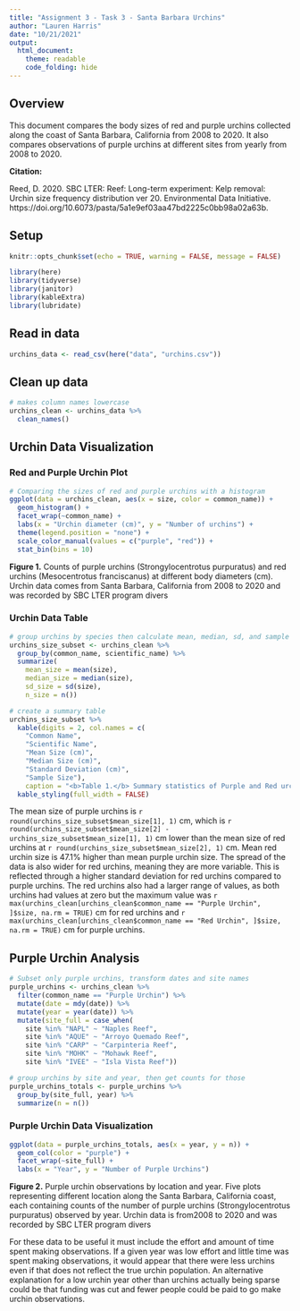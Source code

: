 ```yaml
---
title: "Assignment 3 - Task 3 - Santa Barbara Urchins"
author: "Lauren Harris"
date: "10/21/2021"
output: 
  html_document: 
    theme: readable
    code_folding: hide
---
```

## Overview

This document compares the body sizes of red and purple urchins collected along the coast of Santa Barbara, California from 2008 to 2020. It also compares observations of purple urchins at different sites from yearly from 2008 to 2020. 

**Citation:**

Reed, D. 2020. SBC LTER: Reef: Long-term experiment: Kelp removal: Urchin size frequency distribution ver 20. Environmental Data Initiative. https://doi.org/10.6073/pasta/5a1e9ef03aa47bd2225c0bb98a02a63b. 

## Setup
```r
knitr::opts_chunk$set(echo = TRUE, warning = FALSE, message = FALSE)

library(here)
library(tidyverse)
library(janitor)
library(kableExtra)
library(lubridate)
```

## Read in data
```r
urchins_data <- read_csv(here("data", "urchins.csv"))
```

## Clean up data
```r
# makes column names lowercase
urchins_clean <- urchins_data %>% 
  clean_names()
```

## Urchin Data Visualization

### Red and Purple Urchin Plot
```r
# Comparing the sizes of red and purple urchins with a histogram
ggplot(data = urchins_clean, aes(x = size, color = common_name)) +
  geom_histogram() +
  facet_wrap(~common_name) +
  labs(x = "Urchin diameter (cm)", y = "Number of urchins") +
  theme(legend.position = "none") +
  scale_color_manual(values = c("purple", "red")) +
  stat_bin(bins = 10)
```


**Figure 1.** Counts of purple urchins (Strongylocentrotus purpuratus) and red urchins (Mesocentrotus franciscanus) at different body diameters (cm). Urchin data comes from Santa Barbara, California from 2008 to 2020 and was recorded by SBC LTER program divers

### Urchin Data Table
```r
# group urchins by species then calculate mean, median, sd, and sample size
urchins_size_subset <- urchins_clean %>% 
  group_by(common_name, scientific_name) %>% 
  summarize(
    mean_size = mean(size), 
    median_size = median(size), 
    sd_size = sd(size), 
    n_size = n()) 

# create a summary table 
urchins_size_subset %>% 
  kable(digits = 2, col.names = c(
    "Common Name", 
    "Scientific Name", 
    "Mean Size (cm)", 
    "Median Size (cm)", 
    "Standard Deviation (cm)", 
    "Sample Size"), 
    caption = "<b>Table 1.</b> Summary statistics of Purple and Red urchin sizes. Urchin data comes from Santa Barbara, California from 2008 to 2020 and was recorded by SBC LTER program divers") %>% 
  kable_styling(full_width = FALSE)
```
The mean size of purple urchins is `r round(urchins_size_subset$mean_size[1], 1)` cm, which is `r round(urchins_size_subset$mean_size[2] - urchins_size_subset$mean_size[1], 1)` cm lower than the mean size of red urchins at `r round(urchins_size_subset$mean_size[2], 1)` cm. Mean red urchin size is 47.1% higher than mean purple urchin size. The spread of the data is also wider for red urchins, meaning they are more variable. This is reflected through a higher standard deviation for red urchins compared to purple urchins. The red urchins also had a larger range of values, as both urchins had values at zero but the maximum value  was `r max(urchins_clean[urchins_clean$common_name == "Purple Urchin", ]$size, na.rm = TRUE)` cm for red urchins and `r max(urchins_clean[urchins_clean$common_name == "Red Urchin", ]$size, na.rm = TRUE)` cm for purple urchins. 

## Purple Urchin Analysis
```r
# Subset only purple urchins, transform dates and site names
purple_urchins <- urchins_clean %>% 
  filter(common_name == "Purple Urchin") %>% 
  mutate(date = mdy(date)) %>% 
  mutate(year = year(date)) %>% 
  mutate(site_full = case_when(
    site %in% "NAPL" ~ "Naples Reef", 
    site %in% "AQUE" ~ "Arroyo Quemado Reef",
    site %in% "CARP" ~ "Carpinteria Reef", 
    site %in% "MOHK" ~ "Mohawk Reef",
    site %in% "IVEE" ~ "Isla Vista Reef"))

# group urchins by site and year, then get counts for those
purple_urchins_totals <- purple_urchins %>% 
  group_by(site_full, year) %>% 
  summarize(n = n())
```

### Purple Urchin Data Visualization
```r
ggplot(data = purple_urchins_totals, aes(x = year, y = n)) +
  geom_col(color = "purple") +
  facet_wrap(~site_full) +
  labs(x = "Year", y = "Number of Purple Urchins")
```

**Figure 2.** Purple urchin observations by location and year. Five plots representing different location along the Santa Barbara, California coast, each containing counts of the number of purple urchins (Strongylocentrotus purpuratus) observed by year. Urchin data is from2008 to 2020 and was recorded by SBC LTER program divers

For these data to be useful it must include the effort and amount of time spent making observations. If a given year was low effort and little time was spent making observations, it would appear that there were less urchins even if that does not reflect the true urchin population. An alternative explanation for a low urchin year other than urchins actually being sparse could be that funding was cut and fewer people could be paid to go make urchin observations. 